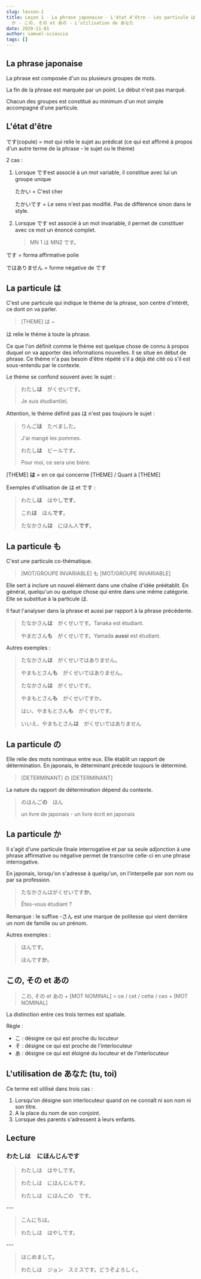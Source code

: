 ```yaml
---
slug: lesson-1
title: Leçon 1 - La phrase japonaise - L'état d'être - Les particule は, も, の et
  か - この, その et あの - L'utilisation de あなた
date: 2020-11-01
author: samuel-sciascia
tags: []
---
```

## La phrase japonaise

La phrase est composée d'un ou plusieurs groupes de mots.

La fin de la phrase est marquée par un point. Le début n'est pas marqué.

Chacun des groupes est constitué au minimum d'un mot simple accompagné d'une particule.

## L'état d'être

です(copule) = mot qui relie le sujet au prédicat (ce qui est affirmé à propos d'un autre terme de la phrase - le sujet ou le thème)

2 cas :

1. Lorsque ですest associé à un mot variable, il constitue avec lui un groupe unique 

   たかい = C'est cher 

   たかいです = Le sens n'est pas modifié. Pas de différence sinon dans le style.
2. Lorsque です est associé à un mot invariable, il permet de constituer avec ce mot un énoncé complet.

   > MN 1 は MN2 です。

です = forma affirmative polie

ではありません = forme négative de です

## La particule は

C'est une particule qui indique le thème de la phrase, son centre d'intérêt, ce dont on va parler.

> \[THEME] は ~

は relie le thème à toute la phrase.

Ce que l'on définit comme le thème est quelque chose de connu à propos duquel on va apporter des informations nouvelles. Il se situe en début de phrase. Ce thème n'a pas besoin d'être répété s'il a déjà été cité où s'il est sous-entendu par le contexte.

Le thème se confond souvent avec le sujet :

> わたし**は**　がくせいです。
>
> Je suis étudiant(e).

Attention, le thème définit pas は n'est pas toujours le sujet :

> りんご**は**　たべました。
>
> J'ai mangé les pommes.
>
> わたし**は**　ビールです。
>
> Pour moi, ce sera une bière.

\[THEME] **は** = en ce qui concerne \[THEME] / Quant à \[THEME]

Exemples d'utilisation de は et です :

> わたし**は**　はやし**です**。
>
> これ**は**　ほん**です**。
>
> たなかさん**は**　にほん人**です**。

## La particule も

C'est une particule co-thématique.

> \[MOT/GROUPE INVARIABLE] も \[MOT/GROUPE INVARIABLE]

Elle sert à inclure un nouvel élément dans une chaîne d'idée préétablit. En général, quelqu'un ou quelque chose qui entre dans une même catégorie. Elle se substitue à la particule は. 

Il faut l'analyser dans la phrase et aussi par rapport à la phrase précédente.

> たなかさん**は**　がくせいです。Tanaka est étudiant.
>
> やまださん**も**　がくせいです。Yamada **aussi** est étudiant.

Autres exemples :

> たなかさん**は**　がくせいではありません。
>
> やまもとさん**も**　がくせいではありません。
>
> たなかさん**は**　がくせいです。
>
> やまもとさん**も**　がくせいですか。
>
> はい、やまもとさん**も**　がくせいです。
>
> いいえ、やまもとさん**は**　がくせいではありません

## La particule の

Elle relie des mots nominaux entre eux. Elle établit un rapport de détermination. En japonais, le déterminant précède toujours le déterminé.

> \[DETERMINANT] の \[DETERMINANT]

La nature du rapport de détermination dépend du contexte.

> のほんご**の**　ほん
>
> un livre de japonais - un livre écrit en japonais

## La particule か

Il s'agit d'une particule finale interrogative et par sa seule adjonction à une phrase affirmative ou négative permet de transcrire celle-ci en une phrase interrogative.

En japonais, lorsqu'on s'adresse à quelqu'un, on l'interpelle par son nom ou par sa profession.

> たなかさんはがくせいです**か**。
>
> Êtes-vous étudiant ?

Remarque : le suffixe -さん est une marque de politesse qui vient derrière un nom de famille ou un prénom.

Autres exemples :

> ほんです。
>
> ほんです**か**。
>
>

## この, その et あの

> この, その et あの + \[MOT NOMINAL] = ce / cet / cette / ces + \[MOT NOMINAL]

La distinction entre ces trois termes est spatiale.

Règle : 

* こ : désigne ce qui est proche du locuteur
* そ : désigne ce qui est proche de l'interlocuteur
* あ : désigne ce qui est éloigné du locuteur et de l'interlocuteur

## L'utilisation de あなた (tu, toi)

Ce terme est utilisé dans trois cas :

1. Lorsqu'on désigne son interlocuteur quand on ne connaît ni son nom ni son titre.
2. A la place du nom de son conjoint.
3. Lorsque des parents s'adressent à leurs enfants.

## Lecture

### わたしは　にほんじんです

> わたしは　はやしです。
>
> わたしは　にほんじんです。
>
> わたしは　にほんごの　です。

\---

> こんにちは。
>
> わたしは　はやしです。

\---

> はじめまして。
>
> わたしは　ジョン　スミスです。どうぞよろしく。